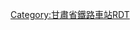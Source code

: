 {{bs-map
|title=五华山站路轨及月台配置示意图
|map=
\CONTg\CONTg~~ ~~{{rmri|u}}[[兰新铁路]][[下行线|下]]、[[上行线]][[阿拉山口站]]方向
\STR!~STRc2\ABZg3
\ABZg+1\STR!~STRc4
\STRc2\ABZg3\ABZg2\STRc3
\STR+1\STR!~STRc4\STR!~STRc1\STR+4
\STR\STR\STR\STR
\STR\STR\STR\STR
\STR\STR\STR\STR
\STR\STR\STR\STR
\STR\STR\STR\STR
\STR+BSr\STR\STR\STR
\STR\STR\STR\STR
\STR\STR\STR\STR
\STR\STR\STR\STR
\STR\STR\STR!~STRc2\STR3
\ABZg2\STR!~STRc3\ABZg+1\STRc4
ENDEa!~STRc2\STR3!~STRc1\ABZg+4\STR\
ABZg+1\STRc4\ABZg2\STR!~STRc3\
LSTR\\STR!~STRc1\ABZg+4\
\STRg\STRf
\CONTf\CONTf~~ ~~{{rmri|d}}[[兰新铁路]][[下行线|下]]、[[上行线]][[兰州站]]方向
|bottom={{Navbar|五华山站RDT}}
}}<noinclude>{{rdt intro|[[中国国家铁路集团|國鐵]][[中国铁路兰州局集团|兰州局集团]][[兰新铁路]][[五华山站]]}}
[[Category:甘肅省鐵路車站RDT]]</noinclude>